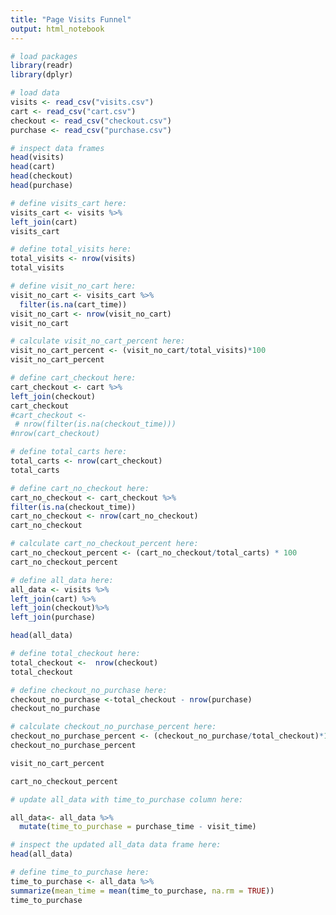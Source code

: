 ```yaml
---
title: "Page Visits Funnel"
output: html_notebook
---
```


```r
# load packages
library(readr)
library(dplyr)
```

```r
# load data
visits <- read_csv("visits.csv")
cart <- read_csv("cart.csv")
checkout <- read_csv("checkout.csv")
purchase <- read_csv("purchase.csv")
```

```r
# inspect data frames
head(visits)
head(cart)
head(checkout)
head(purchase)
```

```r
# define visits_cart here:
visits_cart <- visits %>%
left_join(cart)
visits_cart

```

```r
# define total_visits here:
total_visits <- nrow(visits)
total_visits
```

```r
# define visit_no_cart here:
visit_no_cart <- visits_cart %>%
  filter(is.na(cart_time))
visit_no_cart <- nrow(visit_no_cart)
visit_no_cart 

```

```r
# calculate visit_no_cart_percent here:
visit_no_cart_percent <- (visit_no_cart/total_visits)*100
visit_no_cart_percent
```

```r
# define cart_checkout here:
cart_checkout <- cart %>%
left_join(checkout)
cart_checkout
#cart_checkout <-
 # nrow(filter(is.na(checkout_time)))
#nrow(cart_checkout)
```

```r
# define total_carts here:
total_carts <- nrow(cart_checkout)
total_carts 
```

```r
# define cart_no_checkout here:
cart_no_checkout <- cart_checkout %>%
filter(is.na(checkout_time))
cart_no_checkout <- nrow(cart_no_checkout)
cart_no_checkout
```

```r
# calculate cart_no_checkout_percent here:
cart_no_checkout_percent <- (cart_no_checkout/total_carts) * 100
cart_no_checkout_percent
```

```r
# define all_data here:
all_data <- visits %>%
left_join(cart) %>%
left_join(checkout)%>%
left_join(purchase)

head(all_data)

```

```r
# define total_checkout here:
total_checkout <-  nrow(checkout)
total_checkout
```

```r
# define checkout_no_purchase here:
checkout_no_purchase <-total_checkout - nrow(purchase)
checkout_no_purchase  
```

```r
# calculate checkout_no_purchase_percent here:
checkout_no_purchase_percent <- (checkout_no_purchase/total_checkout)*100
checkout_no_purchase_percent

visit_no_cart_percent

cart_no_checkout_percent

```

```r
# update all_data with time_to_purchase column here:

all_data<- all_data %>%
  mutate(time_to_purchase = purchase_time - visit_time)
```

```r
# inspect the updated all_data data frame here:
head(all_data)
```

```r
# define time_to_purchase here:
time_to_purchase <- all_data %>%
summarize(mean_time = mean(time_to_purchase, na.rm = TRUE))
time_to_purchase
```
